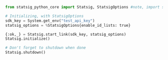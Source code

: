 ```python
from statsig_python_core import Statsig, StatsigOptions #note, import statement has underscores while install has dashes

# Initializing, with StatsigOptions
sdk_key = System.get_env("test_api_key")
statsig_options = %StatsigOptions{enable_id_lists: true}

{:ok,_} = Statsig.start_link(sdk_key, statsig_options)
Statsig.initialize()

# Don't forget to shutdown when done
Statsig.shutdown()
```
